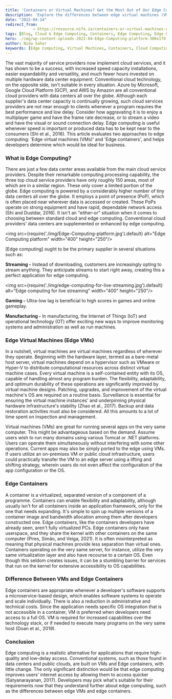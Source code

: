 ```yaml
---
title: 'Containers or Virtual Machines? Get the Most Out of Our Edge Computing Tasks'
description: 'Explore the differences between edge virtual machines (VMs) and edge containers to make informed decisions about optimizing edge computing tasks. Learn how edge computing enhances performance and reduces latency compared to traditional cloud services.'
date: "2022-04-14"
redirect_from: 
            - https://resource.nife.io/containers-or-virtual-machines-get-the-most-of-our-edge-computing-tasks/
tags: [Blog, Cloud & Edge Computing, Containers, Edge Computing, Edge Gaming, Network Edge, Streaming at Edge]
hero: ./img/wp-content-uploads-2022-04-Edge-Computing-platform-300x179.jpg
author: Nida Sahar
keywords: [Edge Computing, Virtual Machines, Containers, Cloud Computing, Low Latency, High Performance]
---
```


The vast majority of service providers now implement cloud services, and it has shown to be a success, with increased speed capacity installations, easier expandability and versatility, and much fewer hours invested on multiple hardware data center equipment. Conventional cloud technology, on the opposite side, isn't suitable in every situation. Azure by Microsoft, Google Cloud Platform (GCP), and AWS by Amazon are all conventional cloud providers with data centers all over the globe. Although each supplier's data center capacity is continually growing, such cloud services providers are not near enough to clients whenever a program requires the best performance and low delay. Consider how aggravating it is to enjoy a multiplayer game and have the frame rate decrease, or to stream a video and have the visual or sound connection delay. Edge computing is useful whenever speed is important or produced data has to be kept near to the consumers (Shi et al., 2016). This article evaluates two approaches to edge computing: 'Edge virtual machines (VMs)' and 'Edge containers', and helps developers determine which would be ideal for business.

### What is Edge Computing?

There are just a few data center areas available from the main cloud service providers. Despite their remarkable computing processing capability, the three top cloud service providers have only roughly 150 areas, most of which are in a similar region. These only cover a limited portion of the globe. Edge computing is powered by a considerably higher number of tiny data centers all over the globe. It employs a point of presence (PoP), which is often placed near wherever data is accessed or created. These PoPs operate on strong equipment and have rapid, dependable network access (Shi and Dustdar, 2016). It isn't an "either-or" situation when it comes to choosing between standard cloud and edge computing. Conventional cloud providers' data centers are supplemented or enhanced by edge computing.

<img src={require('./img/Edge-Computing-platform.jpg').default} alt="Edge Computing platform" width="400" height="250"/>
<br/>



[Edge computing] ought to be the primary supplier in several situations such as:

**Streaming -** Instead of downloading, customers are increasingly opting to stream anything. They anticipate streams to start right away, creating this a perfect application for edge computing.

<img src={require('./img/edge-computing-for-live-streaming.jpg').default} alt="Edge computing for live streaming" width="400" height="250"/>
<br/>



**Gaming -** Ultra-low lag is beneficial to high scores in games and online gameplay.

**Manufacturing -** In manufacturing, the Internet of Things (IoT) and operational technology (OT) offer exciting new ways to improve monitoring systems and administration as well as run machines.

### Edge Virtual Machines (Edge VMs)

In a nutshell, virtual machines are virtual machines regardless of wherever they operate. Beginning with the hardware layer, termed as a bare-metal host server, virtual machines depend on a hypervisor such as VMware or Hyper-V to distribute computational resources across distinct virtual machine cases. Every virtual machine is a self-contained entity with its OS, capable of handling almost any program burden. The flexibility, adaptability, and optimum durability of these operations are significantly improved by virtual machine designs. Patching, upgrades, and improvement of the virtual machine's OS are required on a routine basis. Surveillance is essential for ensuring the virtual machine instances' and underpinning physical hardware infrastructure's stability (Zhao et al., 2017). Backup and data restoration activities must also be considered. All this amounts to a lot of time spent on inspection and management.

Virtual machines (VMs) are great for running several apps on the very same computer. This might be advantageous based on the demand. Assume users wish to run many domains using various Tomcat or .NET platforms. Users can operate them simultaneously without interfering with some other operations. Current apps may also be simply ported to the edge using VMs. If users utilize an on-premises VM or public cloud infrastructure, users could practically transfer the VM to an edge server using a lifting and shifting strategy, wherein users do not even affect the configuration of the app configuration or the OS.

### Edge Containers

A container is a virtualized, separated version of a component of a programme. Containers can enable flexibility and adaptability, although usually isn't for all containers inside an application framework, only for the one that needs expanding. It's simple to spin up multiple versions of a container image and bandwidth allocation among them after developers constructed one. Edge containers, like the containers developers have already seen, aren't fully virtualized PCs. Edge containers only have userspace, and they share the kernel with other containers on the same computer (Pires, Simão, and Veiga, 2021). It is often misinterpreted as meaning that physical machines provide less separation than virtual ones. Containers operating on the very same server, for instance, utilize the very same virtualization layer and also have recourse to a certain OS. Even though this seldom creates issues, it can be a stumbling barrier for services that run on the kernel for extensive accessibility to OS capabilities.

### Difference Between VMs and Edge Containers

Edge containers are appropriate whenever a developer's software supports a microservice-based design, which enables software systems to operate and scale individually. There is also a reduction in administrative and technical costs. Since the application needs specific OS integration that is not accessible in a container, VM is preferred when developers need access to a full OS. VM is required for increased capabilities over the technology stack, or if needed to execute many programs on the very same host (Doan et al., 2019).

### Conclusion

Edge computing is a realistic alternative for applications that require high-quality and low-delay access. Conventional systems, such as those found in data centers and public clouds, are built on VMs and Edge containers, with little change. The only significant distinction would be that edge computing improves users' internet access by allowing them to access quicker (Satyanarayanan, 2017). Developers may pick what's suitable for their requirements now that they understand further about edge computing, such as the differences between edge VMs and edge containers.
